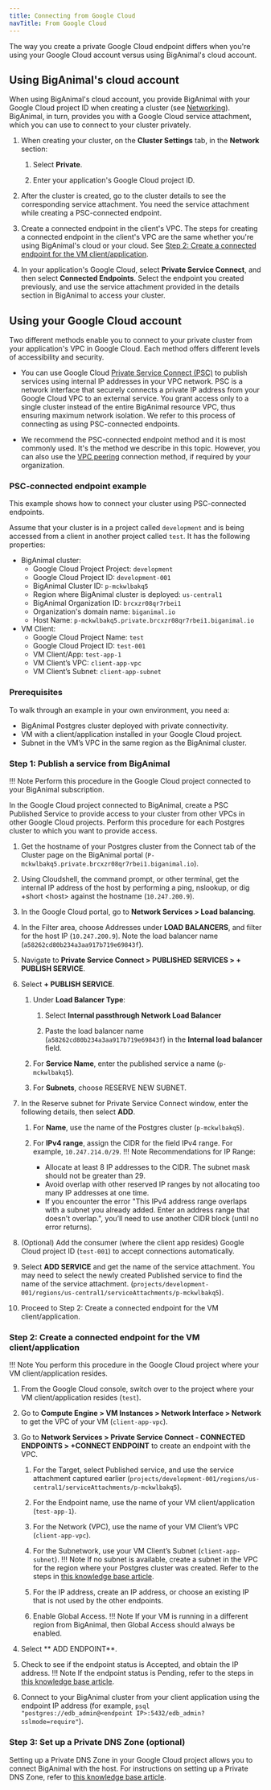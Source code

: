 ```yaml
---
title: Connecting from Google Cloud
navTitle: From Google Cloud
---
```


The way you create a private Google Cloud endpoint differs when you're using your Google Cloud account versus using BigAnimal's cloud account.

## Using BigAnimal's cloud account
When using BigAnimal's cloud account, you provide BigAnimal with your Google Cloud project ID when creating a cluster (see [Networking](/biganimal/latest/getting_started/creating_a_cluster/#network-logs--telemetry-section)). BigAnimal, in turn, provides you with a Google Cloud service attachment, which you can use to connect to your cluster privately.

1. When creating your cluster, on the **Cluster Settings** tab, in the **Network** section:
   1. Select **Private**.

   1. Enter your application's Google Cloud project ID.

1. After the cluster is created, go to the cluster details to see the corresponding service attachment. You need the service attachment while creating a PSC-connected endpoint.

1. Create a connected endpoint in the client's VPC. The steps for creating a connected endpoint in the client's VPC are the same whether you're using BigAnimal's cloud or your cloud. See [Step 2: Create a connected endpoint for the VM client/application](#step-2-create-a-connected-endpoint-for-the-vm-clientapplication).

1. In your application's Google Cloud, select **Private Service Connect**, and then select **Connected Endpoints**. Select the endpoint you created previously, and use the service attachment provided in the details section in BigAnimal to access your cluster.

## Using your Google Cloud account

Two different methods enable you to connect to your private cluster from your application's VPC in Google Cloud. Each method offers different levels of accessibility and security. 

- You can use Google Cloud [Private Service Connect (PSC)](https://cloud.google.com/vpc/docs/configure-private-service-connect-producer) to publish services using internal IP addresses in your VPC network. PSC is a network interface that securely connects a private IP address from your Google Cloud VPC to an external service. You grant access only to a single cluster instead of the entire BigAnimal resource VPC, thus ensuring maximum network isolation. We refer to this process of connecting as using PSC-connected endpoints. 

- We recommend the PSC-connected endpoint method and it is most commonly used. It's the method we describe in this topic. However, you can also use the [VPC peering](vpc_peering) connection method, if required by your organization.

### PSC-connected endpoint example
This example shows how to connect your cluster using PSC-connected endpoints. 

Assume that your cluster is in a project called `development` and is being accessed from a client in another project called `test`. It has the following properties:

-  BigAnimal cluster:
   - Google Cloud Project Project: `development`
   - Google Cloud Project ID: `development-001`
   - BigAnimal Cluster ID: `p-mckwlbakq5`
   - Region where BigAnimal cluster is deployed: `us-central1`
   - BigAnimal Organization ID: `brcxzr08qr7rbei1`
   - Organization's domain name: `biganimal.io`
   - Host Name: `p-mckwlbakq5.private.brcxzr08qr7rbei1.biganimal.io`
- VM Client:
   - Google Cloud Project Name: `test`
   - Google Cloud Project ID: `test-001`
   - VM Client/App: `test-app-1`
   - VM Client’s VPC: `client-app-vpc`
   - VM Client’s Subnet: `client-app-subnet`


### Prerequisites

To walk through an example in your own environment, you need a:

- BigAnimal Postgres cluster deployed with private connectivity.
- VM with a client/application installed in your Google Cloud project.
- Subnet in the VM’s VPC in the same region as the BigAnimal cluster.


### Step 1: Publish a service from BigAnimal

!!! Note
    Perform this procedure in the Google Cloud project connected to your BigAnimal subscription.

In the Google Cloud project connected to BigAnimal, create a PSC Published Service to provide access to your cluster from other VPCs in other Google Cloud projects. Perform this procedure for each Postgres cluster to which you want to provide access.

1. Get the hostname of your Postgres cluster from the Connect tab of the Cluster page on the BigAnimal portal (`P-mckwlbakq5.private.brcxzr08qr7rbei1.biganimal.io`).

1. Using Cloudshell, the command prompt, or other terminal, get the internal IP address of the host by performing a ping, nslookup, or dig +short &lt;host> against the hostname (`10.247.200.9`).

1. In the Google Cloud portal, go to **Network Services > Load balancing**.

1. In the Filter area, choose Addresses under **LOAD BALANCERS**, and filter for the host IP (`10.247.200.9`). Note the load balancer name (`a58262cd80b234a3aa917b719e69843f`).

1. Navigate to **Private Service Connect > PUBLISHED SERVICES > + PUBLISH SERVICE**.

1. Select **+ PUBLISH SERVICE**. 
   1. Under **Load Balancer Type**:

      1. Select **Internal passthrough Network Load Balancer**

      1. Paste the load balancer name (`a58262cd80b234a3aa917b719e69843f`) in the **Internal load balancer** field.
   1. For **Service Name**, enter the published service a name (`p-mckwlbakq5`).
   1. For **Subnets**, choose RESERVE NEW SUBNET.

1. In the Reserve subnet for Private Service Connect window, enter the following details, then select **ADD**.
   1. For **Name**, use the name of the Postgres cluster (`p-mckwlbakq5`).

   1. For **IPv4 range**, assign the CIDR for the field IPv4 range. For example, `10.247.214.0/29`.
   !!! Note Recommendations for IP Range:
       - Allocate at least 8 IP addresses to the CIDR.  The subnet mask should not be greater than 29.
       - Avoid overlap with other reserved IP ranges by not allocating too many IP addresses at one time.
       - If you encounter the error "This IPv4 address range overlaps with a subnet you already added. Enter an address range that doesn't overlap.", you’ll need to use another CIDR block (until no error returns).

1. (Optional) Add the consumer (where the client app resides) Google Cloud project ID (`test-001`) to accept connections automatically.

1. Select **ADD SERVICE** and get the name of the service attachment.  You may need to select the newly created Published service to find the name of the service attachment. (`projects/development-001/regions/us-central1/serviceAttachments/p-mckwlbakq5`).

1. Proceed to Step 2: Create a connected endpoint for the VM client/application.

### Step 2: Create a connected endpoint for the VM client/application

!!! Note
    You perform this procedure in the Google Cloud project where your VM client/application resides.

1. From the Google Cloud console, switch over to the project where your VM client/application resides (`test`).

1.  Go to **Compute Engine > VM Instances > Network Interface > Network** to get the VPC of your VM (`client-app-vpc`).

1. Go to **Network Services > Private Service Connect - CONNECTED ENDPOINTS > +CONNECT ENDPOINT** to create an endpoint with the VPC. 
   1. For the Target, select Published service, and use the service attachment captured earlier (`projects/development-001/regions/us-central1/serviceAttachments/p-mckwlbakq5`).
   
   1. For the Endpoint name, use the name of your VM client/application (`test-app-1`).
   1. For the Network (VPC), use the name of your VM Client’s VPC (`client-app-vpc`).
   1. For the Subnetwork, use your VM Client’s Subnet (`client-app-subnet`).
      !!! Note
          If no subnet is available, create a subnet in the VPC for the region where your Postgres cluster was created. Refer to the steps in [this knowledge base article](https://support.biganimal.com/hc/en-us/articles/20383247227801-GCP-Connect-to-BigAnimal-private-cluster-using-GCP-Private-Service-Connect#h_01H4NMNNSFQXNTX78W08Q3G39K).
    1. For the IP address, create an IP address, or choose an existing IP that is not used by the other endpoints.
    1. Enable Global Access.
       !!! Note
           If your VM is running in a different region from BigAnimal, then Global Access should always be enabled.
1. Select ** ADD ENDPOINT**.

1. Check to see if the endpoint status is Accepted, and obtain the IP address. 
   !!! Note
       If the endpoint status is Pending, refer to the steps in [this knowledge base article](https://support.biganimal.com/hc/en-us/articles/20383247227801-GCP-Connect-to-BigAnimal-private-cluster-using-GCP-Private-Service-Connect#h_01H4NMPGXCSC9V30WNESV52FAV). 

1. Connect to your BigAnimal cluster from your client application using the endpoint IP address (for example, `psql "postgres://edb_admin@<endpoint IP>:5432/edb_admin?sslmode=require"`).

### Step 3: Set up a Private DNS Zone (optional)
Setting up a Private DNS Zone in your Google Cloud project allows you to connect BigAnimal with the host.  For instructions on setting up a Private DNS Zone, refer to [this knowledge base article](https://support.biganimal.com/hc/en-us/articles/20383247227801-GCP-Connect-to-BigAnimal-private-cluster-using-GCP-Private-Service-Connect#h_01H4QMHF1DJGKW5ED2BQ6YCT29).

